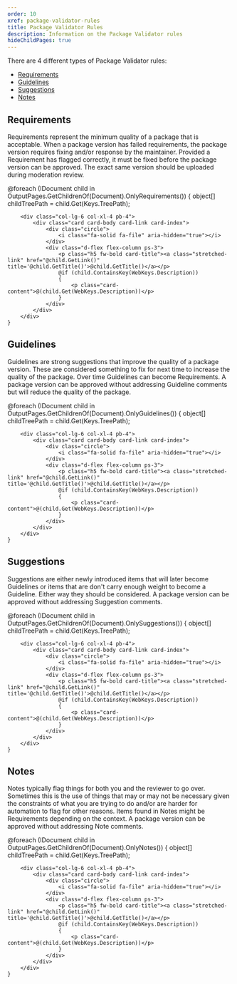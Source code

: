 ```yaml
---
order: 10
xref: package-validator-rules
title: Package Validator Rules
description: Information on the Package Validator rules
hideChildPages: true
---
```


<p>There are 4 different types of Package Validator rules:</p>

<ul>
	<li><a href="#requirements">Requirements</a></li>
	<li><a href="#guidelines">Guidelines</a></li>
	<li><a href="#suggestions">Suggestions</a></li>
	<li><a href="#notes">Notes</a></li>
</ul>

<h2>Requirements</h2>

<p>Requirements represent the minimum quality of a package that is acceptable. When a package version has failed requirements, the package version requires fixing and/or response by the maintainer. Provided a Requirement has flagged correctly, it must be fixed before the package version can be approved. The exact same version should be uploaded during moderation review.</p>

<div class="row mt-3 mt-md-4 ms-md-n5 ms-xl-n3">
	@foreach (IDocument child in OutputPages.GetChildrenOf(Document).OnlyRequirements())
	{
		object[] childTreePath = child.Get<object[]>(Keys.TreePath);

		<div class="col-lg-6 col-xl-4 pb-4">
			<div class="card card-body card-link card-index">
				<div class="circle">
					<i class="fa-solid fa-file" aria-hidden="true"></i>
				</div>
				<div class="d-flex flex-column ps-3">
					<p class="h5 fw-bold card-title"><a class="stretched-link" href="@child.GetLink()" title='@child.GetTitle()'>@child.GetTitle()</a></p>
					@if (child.ContainsKey(WebKeys.Description))
					{
						<p class="card-content">@(child.Get(WebKeys.Description))</p>
					}
				</div>
			</div>
		</div>
	}
</div>

<h2>Guidelines</h2>

<p>Guidelines are strong suggestions that improve the quality of a package version. These are considered something to fix for next time to increase the quality of the package. Over time Guidelines can become Requirements. A package version can be approved without addressing Guideline comments but will reduce the quality of the package.</p>

<div class="row mt-3 mt-md-4 ms-md-n5 ms-xl-n3">
	@foreach (IDocument child in OutputPages.GetChildrenOf(Document).OnlyGuidelines())
	{
		object[] childTreePath = child.Get<object[]>(Keys.TreePath);

		<div class="col-lg-6 col-xl-4 pb-4">
			<div class="card card-body card-link card-index">
				<div class="circle">
					<i class="fa-solid fa-file" aria-hidden="true"></i>
				</div>
				<div class="d-flex flex-column ps-3">
					<p class="h5 fw-bold card-title"><a class="stretched-link" href="@child.GetLink()" title='@child.GetTitle()'>@child.GetTitle()</a></p>
					@if (child.ContainsKey(WebKeys.Description))
					{
						<p class="card-content">@(child.Get(WebKeys.Description))</p>
					}
				</div>
			</div>
		</div>
	}
</div>

<h2>Suggestions</h2>

<p>Suggestions are either newly introduced items that will later become Guidelines or items that are don't carry enough weight to become a Guideline. Either way they should be considered. A package version can be approved without addressing Suggestion comments.</p>

<div class="row mt-3 mt-md-4 ms-md-n5 ms-xl-n3">
	@foreach (IDocument child in OutputPages.GetChildrenOf(Document).OnlySuggestions())
	{
		object[] childTreePath = child.Get<object[]>(Keys.TreePath);

		<div class="col-lg-6 col-xl-4 pb-4">
			<div class="card card-body card-link card-index">
				<div class="circle">
					<i class="fa-solid fa-file" aria-hidden="true"></i>
				</div>
				<div class="d-flex flex-column ps-3">
					<p class="h5 fw-bold card-title"><a class="stretched-link" href="@child.GetLink()" title='@child.GetTitle()'>@child.GetTitle()</a></p>
					@if (child.ContainsKey(WebKeys.Description))
					{
						<p class="card-content">@(child.Get(WebKeys.Description))</p>
					}
				</div>
			</div>
		</div>
	}
</div>

<h2>Notes</h2>

<p>Notes typically flag things for both you and the reviewer to go over. Sometimes this is the use of things that may or may not be necessary given the constraints of what you are trying to do and/or are harder for automation to flag for other reasons. Items found in Notes might be Requirements depending on the context. A package version can be approved without addressing Note comments.</p>

<div class="row mt-3 mt-md-4 ms-md-n5 ms-xl-n3">
	@foreach (IDocument child in OutputPages.GetChildrenOf(Document).OnlyNotes())
	{
		object[] childTreePath = child.Get<object[]>(Keys.TreePath);

		<div class="col-lg-6 col-xl-4 pb-4">
			<div class="card card-body card-link card-index">
				<div class="circle">
					<i class="fa-solid fa-file" aria-hidden="true"></i>
				</div>
				<div class="d-flex flex-column ps-3">
					<p class="h5 fw-bold card-title"><a class="stretched-link" href="@child.GetLink()" title='@child.GetTitle()'>@child.GetTitle()</a></p>
					@if (child.ContainsKey(WebKeys.Description))
					{
						<p class="card-content">@(child.Get(WebKeys.Description))</p>
					}
				</div>
			</div>
		</div>
	}
</div>